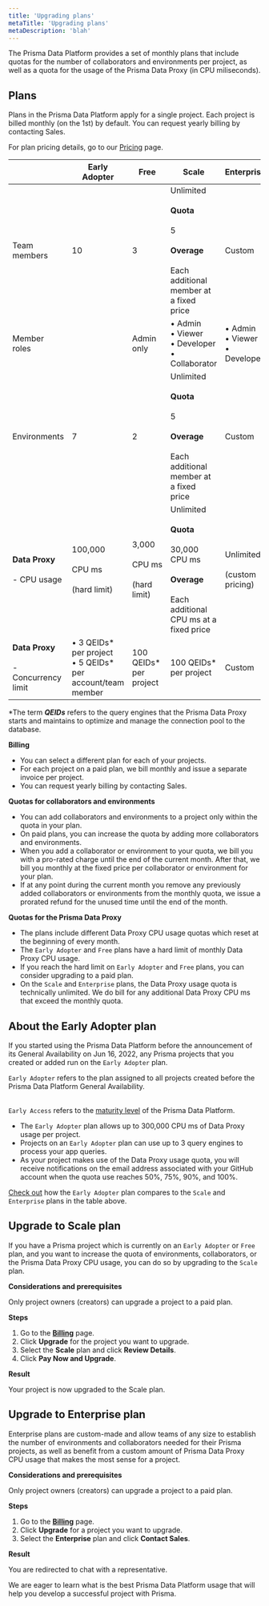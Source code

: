 ```yaml
---
title: 'Upgrading plans'
metaTitle: 'Upgrading plans'
metaDescription: 'blah'
---
```


<TopBlock>

The Prisma Data Platform provides a set of monthly plans that include quotas for the number of collaborators and environments per project, as well as a quota for the usage of the Prisma Data Proxy (in CPU miliseconds).

</TopBlock>

## Plans

Plans in the Prisma Data Platform apply for a single project. Each project is billed monthly (on the 1st) by default. You can request yearly billing by contacting Sales.

For plan pricing details, go to our [Pricing](https://cloud.prisma.io/pricing) page.

|                                                | Early Adopter                                                    | Free                                                 | Scale                                                                                                                                                                 | Enterprise                                   |
| ---------------------------------------------- | ---------------------------------------------------------------- | ---------------------------------------------------- | --------------------------------------------------------------------------------------------------------------------------------------------------------------------- | -------------------------------------------- |
| Team members                                   | 10                                                               | 3                                                    | Unlimited<br /><br /> <strong>Quota</strong><br /><br />5 <br /><br /><strong>Overage</strong><br /><br />Each additional member at a fixed price                     | Custom                                       |
| Member roles                                   |                                                                  | Admin only                                           | • Admin<br />• Viewer<br />• Developer<br />• Collaborator                                                                                                            | • Admin<br />• Viewer<br />• Developer<br /> |
| Environments                                   | 7                                                                | 2                                                    | Unlimited<br /><br /> <strong>Quota</strong><br /><br />5 <br /><br /><strong>Overage</strong><br /><br />Each additional member at a fixed price                     | Custom                                       |
| **Data Proxy**<br /><br /> - CPU usage         | 100,000<br /><br />CPU&nbsp;ms<br /><br />(hard limit)           | 3,000<br /><br />CPU&nbsp;ms<br /><br />(hard limit) | Unlimited<br /><br /><strong>Quota</strong><br /><br />30,000 CPU&nbsp;ms<br /><br /><strong>Overage</strong><br /><br />Each additional CPU&nbsp;ms at a fixed price | Unlimited<br /><br />(custom pricing)        |
| **Data Proxy**<br /><br /> - Concurrency limit | • 3 QEIDs\* per project<br />• 5 QEIDs\* per account/team member | 100 QEIDs\* per project                              | 100 QEIDs\* per project                                                                                                                                               | Custom                                       |

\*The term _**QEIDs**_ refers to the query engines that the Prisma Data Proxy starts and maintains to optimize and manage the connection pool to the database.

**Billing**

- You can select a different plan for each of your projects.
- For each project on a paid plan, we bill monthly and issue a separate invoice per project.
- You can request yearly billing by contacting Sales.

**Quotas for collaborators and environments**

- You can add collaborators and environments to a project only within the quota in your plan.
- On paid plans, you can increase the quota by adding more collaborators and environments.
- When you add a collaborator or environment to your quota, we bill you with a pro-rated charge until the end of the current month. After that, we bill you monthly at the fixed price per collaborator or environment for your plan.
- If at any point during the current month you remove any previously added collaborators or environments from the monthly quota, we issue a prorated refund for the unused time until the end of the month.

**Quotas for the Prisma Data Proxy**

- The plans include different Data Proxy CPU usage quotas which reset at the beginning of every month.
- The `Early Adopter` and `Free` plans have a hard limit of monthly Data Proxy CPU usage.
- If you reach the hard limit on `Early Adopter` and `Free` plans, you can consider upgrading to a paid plan.
- On the `Scale` and `Enterprise` plans, the Data Proxy usage quota is technically unlimited. We do bill for any additional Data Proxy CPU ms that exceed the monthly quota.

## About the **Early Adopter** plan

If you started using the Prisma Data Platform before the announcement of its General Availability on Jun 16, 2022, any Prisma projects that you created or added run on the `Early Adopter` plan.

<Admonition type="warning">

`Early Adopter` refers to the plan assigned to all projects created before the Prisma Data Platform General Availability.<br /><br />

`Early Access` refers to the [maturity level](https://www.prisma.io/docs/about/prisma/platform-releases) of the Prisma Data Platform.

</Admonition>

- The `Early Adopter` plan allows up to 300,000 CPU ms of Data Proxy usage per project.
- Projects on an `Early Adopter` plan can use up to 3 query engines to process your app queries.
- As your project makes use of the Data Proxy usage quota, you will receive notifications on the email address associated with your GitHub account when the quota use reaches 50%, 75%, 90%, and 100%.

[Check out](/concepts/data-platform/billing/upgrading-plans#plans) how the `Early Adopter` plan compares to the `Scale` and `Enterprise` plans in the table above.

## Upgrade to Scale plan

If you have a Prisma project which is currently on an `Early Adopter` or `Free` plan, and you want to increase the quota of environments, collaborators, or the Prisma Data Proxy CPU usage, you can do so by upgrading to the `Scale` plan.

**Considerations and prerequisites**

Only project owners (creators) can upgrade a project to a paid plan.

**Steps**

1. Go to the [**Billing**](https://cloud.prisma.io/billing) page.
2. Click **Upgrade** for the project you want to upgrade.
3. Select the **Scale** plan and click **Review Details**.
4. Click **Pay Now and Upgrade**.

**Result**

Your project is now upgraded to the Scale plan.

## Upgrade to Enterprise plan

Enterprise plans are custom-made and allow teams of any size to establish the number of environments and collaborators needed for their Prisma projects, as well as benefit from a custom amount of Prisma Data Proxy CPU usage that makes the most sense for a project.

**Considerations and prerequisites**

Only project owners (creators) can upgrade a project to a paid plan.

**Steps**

1. Go to the [**Billing**](https://cloud.prisma.io/billing) page.
2. Click **Upgrade** for a project you want to upgrade.
3. Select the **Enterprise** plan and click **Contact Sales**.

**Result**

You are redirected to chat with a representative.

We are eager to learn what is the best Prisma Data Platform usage that will help you develop a successful project with Prisma.
